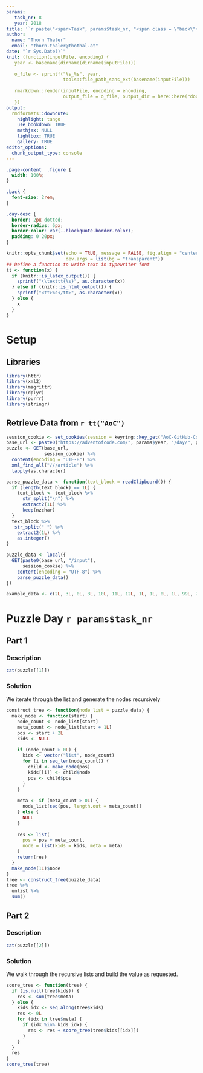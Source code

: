 ```yaml
---
params:
   task_nr: 8
   year: 2018
title: '`r paste("<span>Task", params$task_nr, "<span class = \"back\"><a href = \"index.html\">", fontawesome::fa("home"), "</a></span></span>")`'
author: 
  name: "Thorn Thaler"
  email: "thorn.thaler@thothal.at"
date: "`r Sys.Date()`"
knit: (function(inputFile, encoding) {
   year <- basename(dirname(dirname(inputFile)))
   
   o_file <- sprintf("%s_%s", year, 
                     tools::file_path_sans_ext(basename(inputFile)))
                     
   rmarkdown::render(inputFile, encoding = encoding, 
                     output_file = o_file, output_dir = here::here("docs"))
   })
output: 
  rmdformats::downcute:
    highlight: tango
    use_bookdown: TRUE
    mathjax: NULL
    lightbox: TRUE
    gallery: TRUE
editor_options: 
  chunk_output_type: console
---
```


```css
.page-content  .figure {
  width: 100%;
}

.back {
  font-size: 2rem;
}

.day-desc {
  border: 2px dotted;
  border-radius: 6px;
  border-color: var(--blockquote-border-color);
  padding: 0 20px;
}
```


```r
knitr::opts_chunk$set(echo = TRUE, message = FALSE, fig.align = "center",
                      dev.args = list(bg = "transparent"))
## Define a function to write text in typewriter font
tt <- function(x) {
  if (knitr::is_latex_output()) {
    sprintf("\\texttt{%s}", as.character(x))
  } else if (knitr::is_html_output()) {
    sprintf("<tt>%s</tt>", as.character(x))
  } else {
    x
  }
}

```

# Setup

## Libraries

```r
library(httr)
library(xml2)
library(magrittr)
library(dplyr)
library(purrr)
library(stringr)
```

## Retrieve Data from `r tt("AoC")`


```r
session_cookie <- set_cookies(session = keyring::key_get("AoC-GitHub-Cookie"))
base_url <- paste0("https://adventofcode.com/", params$year, "/day/", params$task_nr)
puzzle <- GET(base_url,
              session_cookie) %>% 
  content(encoding = "UTF-8") %>% 
  xml_find_all("///article") %>% 
  lapply(as.character)

parse_puzzle_data <- function(text_block = readClipboard()) {
  if (length(text_block) == 1L) {
    text_block <- text_block %>% 
      str_split("\n") %>% 
      extract2(1L) %>% 
      keep(nzchar)
  }
  text_block %>% 
   str_split(" ") %>% 
    extract2(1L) %>% 
    as.integer()
}

puzzle_data <- local({
  GET(paste0(base_url, "/input"),
      session_cookie) %>% 
    content(encoding = "UTF-8") %>% 
    parse_puzzle_data()
})
```

```r
example_data <- c(2L, 3L, 0L, 3L, 10L, 11L, 12L, 1L, 1L, 0L, 1L, 99L, 2L, 1L, 1L, 2)
```

# Puzzle Day `r params$task_nr`

## Part 1

### Description

```r
cat(puzzle[[1]])
```

### Solution

We iterate through the list and generate the nodes recursively

```r
construct_tree <- function(node_list = puzzle_data) {
  make_node <- function(start) {
    node_count <- node_list[start]
    meta_count <- node_list[start + 1L]
    pos <- start + 2L
    kids <- NULL
    
    if (node_count > 0L) {
      kids <- vector("list", node_count)
      for (i in seq_len(node_count)) {
        child <- make_node(pos)
        kids[[i]] <- child$node
        pos <- child$pos
      }
    }
    
    meta <- if (meta_count > 0L) {
      node_list[seq(pos, length.out = meta_count)]
    } else {
      NULL
    }
    
    res <- list(
      pos = pos + meta_count,
      node = list(kids = kids, meta = meta)
    )
    return(res)
  }
  make_node(1L)$node
}
tree <- construct_tree(puzzle_data)
tree %>% 
  unlist %>% 
  sum()

```

## Part 2

### Description

```r
cat(puzzle[[2]])
```

### Solution

We walk through the recursive lists and build the value as requested.

```r
score_tree <- function(tree) {
  if (is.null(tree$kids)) {
    res <- sum(tree$meta)
  } else {
    kids_idx <- seq_along(tree$kids)
    res <- 0L
    for (idx in tree$meta) {
      if (idx %in% kids_idx) {
        res <- res + score_tree(tree$kids[[idx]])
      }
    }
  }
  res
}
score_tree(tree)
```
